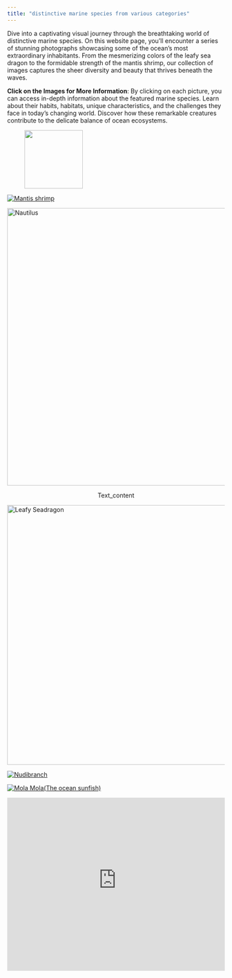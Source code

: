 ```yaml
---
title: "distinctive marine species from various categories"
---
```


Dive into a captivating visual journey through the breathtaking world of distinctive marine species. On this website page, you'll encounter a series of stunning photographs showcasing some of the ocean's most extraordinary inhabitants. From the mesmerizing colors of the leafy sea dragon to the formidable strength of the mantis shrimp, our collection of images captures the sheer diversity and beauty that thrives beneath the waves.

**Click on the Images for More Information**: By clicking on each picture, you can access in-depth information about the featured marine species. Learn about their habits, habitats, unique characteristics, and the challenges they face in today's changing world. Discover how these remarkable creatures contribute to the delicate balance of ocean ecosystems.

![![](images/11.png){width="135"}]()

[![Mantis shrimp](index/www/shrimps.png)](https://en.wikipedia.org/wiki/Mantis_shrimp)

[![Nautilus](index/www/nautilus%20鹦鹉螺.png){width="641"}](https://en.wikipedia.org/wiki/Nautilus)

```{=html}
<p style="text-align: center;">Text_content</p>
```
[![Leafy Seadragon](images/野性龙.png){width="600"}](https://en.wikipedia.org/wiki/Leafy_seadragon)

[![Nudibranch](images/Nudibranch.png)](https://en.wikipedia.org/wiki/Nudibranch)

[![Mola Mola(The ocean sunfish)](images/mola%20mola.png)](https://en.wikipedia.org/wiki/Ocean_sunfish)

```{=html}
<iframe height="400" width="100%" frameborder="no" src="https://has7k1-shuohang-xiao.shinyapps.io/xiaoshuohang/"> </iframe>
```
